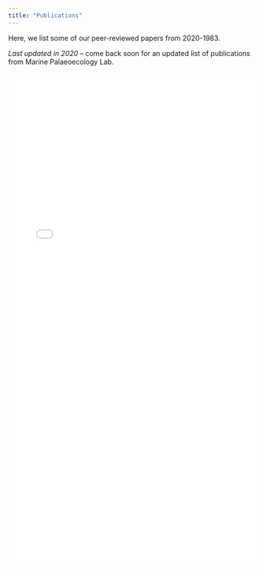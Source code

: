 ```yaml
---
title: "Publications"
---
```


Here, we list some of our peer-reviewed papers from 2020-1983.

*Last updated in 2020* -- come back soon for an updated list of publications from Marine Palaeoecology Lab. 

<embed src="publications/publications-from-archive-website.pdf" width="100%" height="1000px" type="application/pdf">